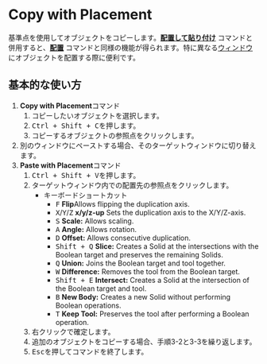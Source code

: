 
# Copy with Placement

<Reference shortcut="Ctrl + Shift + C" command="Copy With Placement" button="" />

基準点を使用してオブジェクトをコピーします。[**配置して貼り付け**](paste-with-placement) コマンドと併用すると、[**配置**](place) コマンドと同様の機能が得られます。特に異なる[ウィンドウ](/plasticity-essentials/file-menu)にオブジェクトを配置する際に便利です。

## 基本的な使い方

1. **Copy with Placement**コマンド
    1. コピーしたいオブジェクトを選択します。
    2. <kbd>Ctrl + Shift + C</kbd>を押します。
    3. コピーするオブジェクトの参照点をクリックします。
2. 別のウィンドウにペーストする場合、そのターゲットウィンドウに切り替えます。
3. **Paste with Placement**コマンド
    1. <kbd>Ctrl + Shift + V</kbd>を押します。
    2. ターゲットウィンドウ内での配置先の参照点をクリックします。
        - <Kst>キーボードショートカット</Kst>
            - <kbd>F</kbd> **Flip**Allows flipping the duplication axis.
            - <kbd>X</kbd>/<kbd>Y</kbd>/<kbd>Z</kbd> **x/y/z-up** Sets the duplication axis to the X/Y/Z-axis.
            - <kbd>S</kbd> **Scale:** Allows scaling.
            - <kbd>A</kbd> **Angle:** Allows rotation.
            - <kbd>D</kbd> **Offset:** Allows consecutive duplication.
            - <kbd>Shift + Q</kbd> **Slice:** Creates a Solid at the intersections with the Boolean target and preserves the remaining Solids.
            - <kbd>Q</kbd> **Union:** Joins the Boolean target and tool together.
            - <kbd>W</kbd> **Difference:** Removes the tool from the Boolean target.
            - <kbd>Shift + E</kbd> **Intersect:** Creates a Solid at the intersection of the Boolean target and tool.
            - <kbd>B</kbd> **New Body:** Creates a new Solid without performing Boolean operations.
            - <kbd>T</kbd>  **Keep Tool:** Preserves the tool after performing a Boolean operation.
    3. 右クリックで確定します。
    4. 追加のオブジェクトをコピーする場合、手順3-2と3-3を繰り返します。
    5. <kbd>Esc</kbd>を押してコマンドを終了します。

<VideoPlayer fileName="copy-with-placement"/>